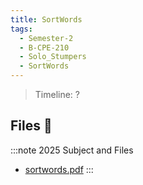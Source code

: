 ```yaml
---
title: SortWords
tags:
  - Semester-2
  - B-CPE-210
  - Solo_Stumpers
  - SortWords
---
```

> Timeline: ?


## Files 📂

:::note 2025 Subject and Files
- [sortwords.pdf](https://github.com/Studio-17/Epitech-Subjects/raw/main/Semester-2/B-CPE-210/Solo_Stumpers/SortWords/sortwords.pdf)
:::


